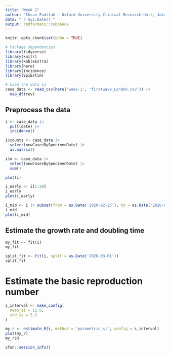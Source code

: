 ```yaml
---
title: "Week 2"
author: "Ihsan Fadilah - Oxford University Clinical Research Unit, Jakarta"
date: "`r Sys.Date()`"
output: rmdformats::robobook
---
```


```r
knitr::opts_chunk$set(echo = TRUE)
```

```r
# Package dependencies
library(tidyverse)
library(knitr)
library(kableExtra)
library(here)
library(incidence)
library(EpiEstim)
```

```r
# Load the data in
case_data <- read_csv(here('week-1', 'firstwave_London.csv')) |> 
  map_df(rev)
```

## Preprocess the data

```r
i <- case_data |> 
  pull(date) |> 
  incidence()

i$counts <- case_data |> 
  select(newCasesBySpecimenDate) |> 
  as.matrix()

i$n <- case_data |> 
  select(newCasesBySpecimenDate) |> 
  sum()
```

```r
plot(i)
```

```r
i_early <- i[1:20]
i_early
plot(i_early)
```

```r
i_mid <- i |> subset(from = as.Date('2020-02-25'), to = as.Date('2020-03-10'))
i_mid
plot(i_mid)
```

## Estimate the growth rate and doubling time
```r
my_fit <- fit(i)
my_fit
```

```r
split_fit <- fit(i, split = as.Date('2020-03-01'))
split_fit
```

# Estimate the basic reproduction number
```r
s_interval <- make_config(
  mean_si = 12.0,
  std_si = 5.2
) 

my_r <- estimate_R(i, method = 'parametric_si', config = s_interval)
plot(my_r)
my_r$R
```



```r
xfun::session_info()
```
